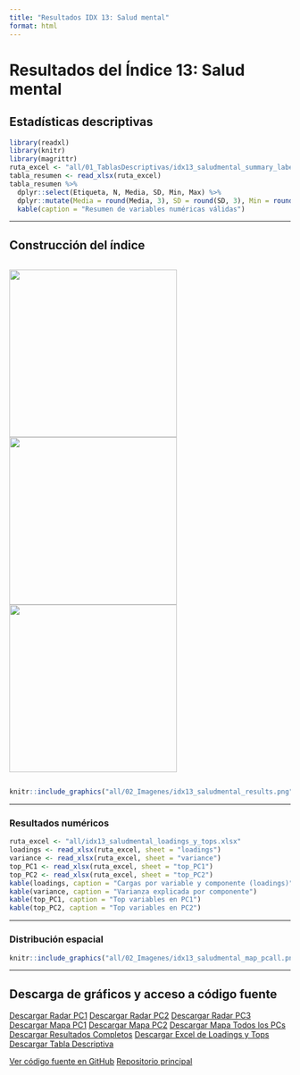 ```yaml
---
title: "Resultados IDX 13: Salud mental"
format: html
---
```


# Resultados del Índice 13: Salud mental

## Estadísticas descriptivas

```r
library(readxl)
library(knitr)
library(magrittr)
ruta_excel <- "all/01_TablasDescriptivas/idx13_saludmental_summary_labels.xlsx"
tabla_resumen <- read_xlsx(ruta_excel)
tabla_resumen %>%
  dplyr::select(Etiqueta, N, Media, SD, Min, Max) %>%
  dplyr::mutate(Media = round(Media, 3), SD = round(SD, 3), Min = round(Min, 3), Max = round(Max, 3)) %>%
  kable(caption = "Resumen de variables numéricas válidas")
```

---

## Construcción del índice

<div style="display: flex; gap: 10px; justify-content: center; align-items: center;">
  <img src="all/idx13_saludmental_radar_PC1.png" width="300px" />
  <img src="all/idx13_saludmental_radar_PC2.png" width="300px" />
  <img src="all/idx13_saludmental_radar_PC3.png" width="300px" />
</div>

```r
knitr::include_graphics("all/02_Imagenes/idx13_saludmental_results.png")
```

---

### Resultados numéricos

```r
ruta_excel <- "all/idx13_saludmental_loadings_y_tops.xlsx"
loadings <- read_xlsx(ruta_excel, sheet = "loadings")
variance <- read_xlsx(ruta_excel, sheet = "variance")
top_PC1 <- read_xlsx(ruta_excel, sheet = "top_PC1")
top_PC2 <- read_xlsx(ruta_excel, sheet = "top_PC2")
kable(loadings, caption = "Cargas por variable y componente (loadings)")
kable(variance, caption = "Varianza explicada por componente")
kable(top_PC1, caption = "Top variables en PC1")
kable(top_PC2, caption = "Top variables en PC2")
```

---

### Distribución espacial

```r
knitr::include_graphics("all/02_Imagenes/idx13_saludmental_map_pcall.png")
```

---

## Descarga de gráficos y acceso a código fuente

<div class="btn-group" role="group">
  <a href="all/idx13_saludmental_radar_PC1.png" class="btn btn-primary" download>Descargar Radar PC1</a>
  <a href="all/idx13_saludmental_radar_PC2.png" class="btn btn-primary" download>Descargar Radar PC2</a>
  <a href="all/idx13_saludmental_radar_PC3.png" class="btn btn-primary" download>Descargar Radar PC3</a>
  <a href="all/02_Imagenes/idx13_saludmental_map_pc1.png" class="btn btn-info" download>Descargar Mapa PC1</a>
  <a href="all/02_Imagenes/idx13_saludmental_map_pc2.png" class="btn btn-info" download>Descargar Mapa PC2</a>
  <a href="all/02_Imagenes/idx13_saludmental_map_pcall.png" class="btn btn-info" download>Descargar Mapa Todos los PCs</a>
  <a href="all/02_Imagenes/idx13_saludmental_results.png" class="btn btn-success" download>Descargar Resultados Completos</a>
  <a href="all/idx13_saludmental_loadings_y_tops.xlsx" class="btn btn-warning" download>Descargar Excel de Loadings y Tops</a>
  <a href="all/01_TablasDescriptivas/idx13_saludmental_summary_labels.xlsx" class="btn btn-warning" download>Descargar Tabla Descriptiva</a>
</div>

<div class="btn-group" role="group">
  <a href="https://github.com/jcmunozmora/pulso_antioquia/tree/main/02_Code/AUX_Functions.R" class="btn btn-dark" target="_blank">Ver código fuente en GitHub</a>
  <a href="https://github.com/jcmunozmora/pulso_antioquia" class="btn btn-dark" target="_blank">Repositorio principal</a>
</div>
